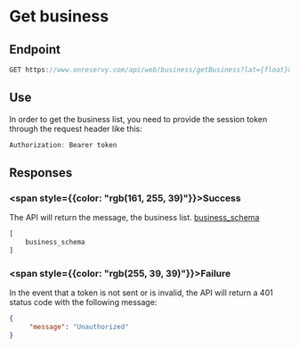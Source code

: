 # Get business

## Endpoint

```ts
GET https://www.onreservy.com/api/web/business/getBusiness?lat={float}&lng={float}&radius={number}&category={_id}
```

## Use
In order to get the business list, you need to provide the session token through the request header like this:
```ts
Authorization: Bearer token
```

## Responses

###   <span style={{color: "rgb(161, 255, 39)"}}>Success</span>
The API will return the message,  the business list. [business_schema](../../models/business##business)


```ts
[
    business_schema
]
```

### <span style={{color: "rgb(255, 39, 39)"}}>Failure</span>

In the event that a token is not sent or is invalid, the API will return a 401 status code with the following message:

```json
{
     "message": "Unauthorized"
}
```
